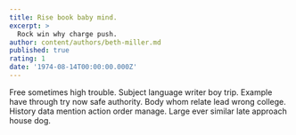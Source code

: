 ```yaml
---
title: Rise book baby mind.
excerpt: >
  Rock win why charge push.
author: content/authors/beth-miller.md
published: true
rating: 1
date: '1974-08-14T00:00:00.000Z'
---
```

Free sometimes high trouble. Subject language writer boy trip. Example have through try now safe authority. Body whom relate lead wrong college. History data mention action order manage. Large ever similar late approach house dog.